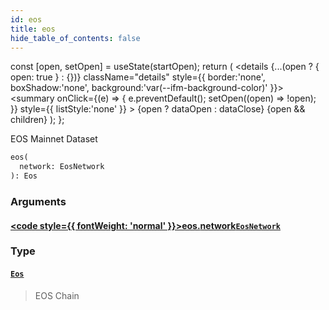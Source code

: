 ```yaml
---
id: eos
title: eos
hide_table_of_contents: false
---
```







  const [open, setOpen] = useState(startOpen);
  return (
    <details {...(open ? { open: true } : {})} className="details" style={{ border:'none', boxShadow:'none', background:'var(--ifm-background-color)' }}>
      <summary
        onClick={(e) => {
          e.preventDefault();
          setOpen((open) => !open);
        }}
        style={{ listStyle:'none' }}
      >
      {open ? dataOpen : dataClose}
      </summary>
      {open && children}
    </details>
  );
};








EOS Mainnet Dataset


```graphql
eos(
  network: EosNetwork
): Eos
```




### Arguments

#### [<code style={{ fontWeight: 'normal' }}>eos.<b>network</b></code>](#)<Bullet />[`EosNetwork`](/docs/v1/graphql-reference/enums/eos-network) <Badge class="badge badge--secondary" text="enum"/> 
> 
> 
> 
> 

### Type

#### [`Eos`](/docs/v1/graphql-reference/objects/eos) <Badge class="badge badge--secondary" text="object"/> 
> 
> 
> EOS Chain
> 



